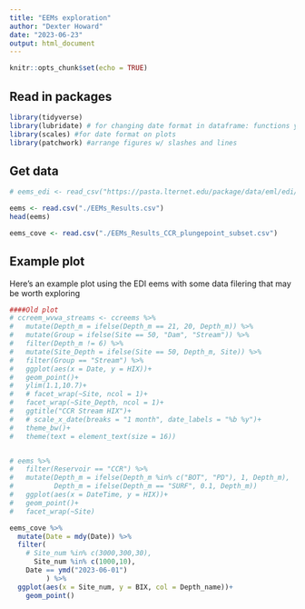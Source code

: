 ```yaml
---
title: "EEMs exploration"
author: "Dexter Howard"
date: "2023-06-23"
output: html_document
---
```


```r
knitr::opts_chunk$set(echo = TRUE)
```

## Read in packages 

```r
library(tidyverse)
library(lubridate) # for changing date format in dataframe: functions ymd() and others 
library(scales) #for date format on plots
library(patchwork) #arrange figures w/ slashes and lines

```

## Get data 

```r
# eems_edi <- read_csv("https://pasta.lternet.edu/package/data/eml/edi/841/1/f63272976bcd151f8e879cbd14d9a9ce")

eems <- read.csv("./EEMs_Results.csv")
head(eems)

eems_cove <- read.csv("./EEMs_Results_CCR_plungepoint_subset.csv")

```

## Example plot 
Here's an example plot using the EDI eems with some data filering that may be worth exploring 

```r
####Old plot 
# ccreem_wvwa_streams <- ccreems %>% 
#   mutate(Depth_m = ifelse(Depth_m == 21, 20, Depth_m)) %>% 
#   mutate(Group = ifelse(Site == 50, "Dam", "Stream")) %>% 
#   filter(Depth_m != 6) %>% 
#   mutate(Site_Depth = ifelse(Site == 50, Depth_m, Site)) %>% 
#   filter(Group == "Stream") %>% 
#   ggplot(aes(x = Date, y = HIX))+
#   geom_point()+
#   ylim(1.1,10.7)+
#   # facet_wrap(~Site, ncol = 1)+
#   facet_wrap(~Site_Depth, ncol = 1)+
#   ggtitle("CCR Stream HIX")+
#   # scale_x_date(breaks = "1 month", date_labels = "%b %y")+
#   theme_bw()+
#   theme(text = element_text(size = 16)) 


# eems %>% 
#   filter(Reservoir == "CCR") %>% 
#   mutate(Depth_m = ifelse(Depth_m %in% c("BOT", "PD"), 1, Depth_m),
#          Depth_m = ifelse(Depth_m == "SURF", 0.1, Depth_m))
#   ggplot(aes(x = DateTime, y = HIX))+
#   geom_point()+
#   facet_wrap(~Site)

eems_cove %>% 
  mutate(Date = mdy(Date)) %>% 
  filter(
    # Site_num %in% c(3000,300,30),
      Site_num %in% c(1000,10),
    Date == ymd("2023-06-01")
         ) %>% 
  ggplot(aes(x = Site_num, y = BIX, col = Depth_name))+
    geom_point()

```




